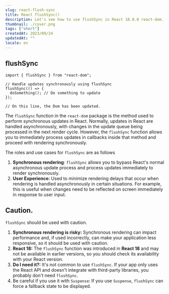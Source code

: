 ```yaml
---
slug: react-flush-sync
title: React flushSync()
description: Let's see how to use flushSync in React 18.0.0 react-dom.
thumbnail: ./cover.png
tags: ["short"]
createdAt: 2023/09/24
updatedAt: ""
locale: en
---
```


## flushSync

```tsx
import { flushSync } from "react-dom";

// Handle updates synchronously using flushSync
flushSync(() => {
  doSomething(); // Do something to update
});

// On this line, the Dom has been updated.
```

The `flushSync` function in the `react-dom` package is the method used to perform synchronous updates in React. Normally, updates in React are handled asynchronously, with changes in the update queue being processed in the next render cycle. However, the `flushSync` function allows you to immediately process updates in callbacks inside that method and proceed with rendering synchronously.

The roles and use cases for `flushSync` are as follows

1. **Synchronous rendering**: `flushSync` allows you to bypass React's normal asynchronous update process and process updates immediately to render synchronously.
2. **User Experience:** Used to minimize rendering delays that occur when rendering is handled asynchronously in certain situations. For example, this is useful when changes need to be reflected on screen immediately in response to user input.

## Caution.

`flushSync` should be used with caution.

1. **Synchronous rendering is risky:** Synchronous rendering can impact performance and, if used incorrectly, can make your application less responsive, so it should be used with caution.
2. **React 18:** The `flushSync` function was introduced in **React 18** and may not be available in earlier versions, so you should check its availability with your React version.
3. **Do I need it?:** It's not common to use `flushSync`. If your app only uses the React API and doesn't integrate with third-party libraries, you probably don't need `flushSync`.
4. Be careful if you use it with `Suspense`: If you use `Suspense`, `flushSync` can force a fallback state to be displayed.
